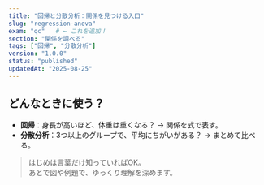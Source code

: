 ```yaml
---
title: "回帰と分散分析：関係を見つける入口"
slug: "regression-anova"
exam: "qc"   # ← これを追加！
section: "関係を調べる"
tags: ["回帰", "分散分析"]
version: "1.0.0"
status: "published"
updatedAt: "2025-08-25"
---
```


## どんなときに使う？
- **回帰**：身長が高いほど、体重は重くなる？ → 関係を式で表す。
- **分散分析**：3つ以上のグループで、平均にちがいがある？ → まとめて比べる。

> はじめは言葉だけ知っていればOK。  
> あとで図や例題で、ゆっくり理解を深めます。
